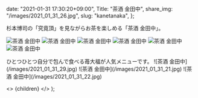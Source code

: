 
  date: "2021-01-31 17:30:20+09:00",
  Title: "茶酒 金田中",
  share_img: "/images/2021_01_31_26.jpg",
  slug: "kanetanaka",
};

杉本博司の「究竟頂」を見ながらお茶を楽しめる「茶酒 金田中」。

![茶酒 金田中](/images/2021_01_31_23.jpg)
![茶酒 金田中](/images/2021_01_31_24.jpg)
![茶酒 金田中](/images/2021_01_31_25.jpg)
![茶酒 金田中](/images/2021_01_31_26.jpg)
![茶酒 金田中](/images/2021_01_31_27.jpg)
![茶酒 金田中](/images/2021_01_31_28.jpg)

<span className="caption">
  ひとつひとつ自分で包んで食べる苺大福が人気メニューです。
</span>
![茶酒 金田中](/images/2021_01_31_29.jpg) ![茶酒 金田中](/images/2021_01_31_21.jpg)
![茶酒 金田中](/images/2021_01_31_22.jpg)

  <>
    <Head>
      <title>{meta.Title} | 異郷好実</title>
    </Head>
    <PostLayout meta={meta}>{children}</PostLayout>
  </>
);
